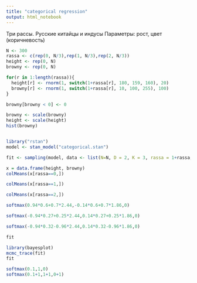 ```yaml
---
title: "categorical regression"
output: html_notebook
---
```


Три рассы. Русские китайцы и индусы
Параметры: рост, цвет (коричневость)

```r
N <- 300
rassa <- c(rep(0, N/3),rep(1, N/3),rep(2, N/3))
height <- rep(0, N)
browny <- rep(0, N)

for(r in 1:length(rassa)){
  height[r] <- rnorm(1, switch(1+rassa[r], 180, 159, 160), 20)
  browny[r] <- rnorm(1, switch(1+rassa[r], 10, 100, 255), 100)
}

browny[browny < 0] <- 0

browny <- scale(browny)
height <- scale(height)
hist(browny)
```
```r


```

```r
library("rstan")
model <- stan_model("categorical.stan")
```

```r
fit <- sampling(model, data <- list(N=N, D = 2, K = 3, rassa = 1+rassa, x = data.frame(height, browny)), chains = 1, iter = 2000,cores = getOption("mc.cores", 1L))

```

```r
x = data.frame(height, browny)
colMeans(x[rassa==0,])

colMeans(x[rassa==1,])

colMeans(x[rassa==2,])

```


```r
softmax(0.94*0.6+0.7*2.44,-0.14*0.6+0.7*1.86,0)

softmax(-0.94*0.27+0.25*2.44,0.14*0.27+0.25*1.86,0)

softmax(-0.94*0.32-0.96*2.44,0.14*0.32-0.96*1.86,0)

```

```r
fit
```


```r
library(bayesplot)
mcmc_trace(fit)
fit
```


```r
softmax(0.1,1,0)
softmax(0.1+1,1+1,0+1)

```

